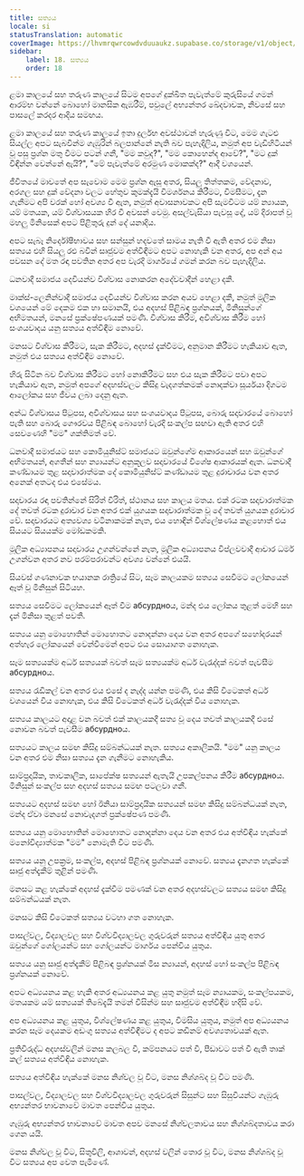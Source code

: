 ```yaml
---
title: සත්‍යය
locale: si
statusTranslation: automatic
coverImage: https://lhvmrqwrcowdvduuaukz.supabase.co/storage/v1/object/public/strapi-uploads/small_cover-educacion-fundamental.webp-2d51a7828a2b1309555be27f7e2a61a0.webp
sidebar:
    label: 18. සත්‍යය
    order: 18
---
```

ළමා කාලයේ සහ තරුණ කාලයේ සිටම අපගේ දුක්ඛිත පැවැත්මේ කුරුසියේ ගමන් ආරම්භ වන්නේ බොහෝ මානසික ඇඹරීම්, පවුලේ අභ්‍යන්තර ඛේදවාචක, නිවසේ සහ පාසලේ කරදර ආදිය සමඟය.

ළමා කාලයේ සහ තරුණ කාලයේ ඉතා දුර්ලභ අවස්ථාවන් හැරුණු විට, මෙම ගැටළු සියල්ල අපට සැබවින්ම ගැඹුරින් බලපාන්නේ නැති බව පැහැදිලිය, නමුත් අප වැඩිහිටියන් වූ පසු ප්‍රශ්න මතු වීමට පටන් ගනී, "මම කවුද?", "මම කොහෙන්ද ආවේ?", "මට දුක් විඳින්න වෙන්නේ ඇයි?", "මේ පැවැත්මේ අරමුණ මොකක්ද?" ආදී වශයෙන්.

ජීවිතයේ මාවතේ අප සැවොම මෙම ප්‍රශ්න ඇසූ අතර, සියලු තිත්තකම, වේදනාව, අරගල සහ දුක් වේදනා වලට හේතුව කුමක්දැයි විමර්ශනය කිරීමට, විමසීමට, දැන ගැනීමට අපි වරක් හෝ අවශ්‍ය වී ඇත, නමුත් අවාසනාවකට අපි සැමවිටම යම් න්‍යායක, යම් මතයක, යම් විශ්වාසයක හිර වී අවසන් වෙමු. අසල්වැසියා පැවසූ දේ, යම් දිරාපත් වූ මහලු මිනිසෙක් අපට පිළිතුරු දුන් දේ යනාදිය.

අපට සැබෑ නිර්දෝෂීභාවය සහ සන්සුන් හදවතේ සාමය නැති වී ඇති අතර එම නිසා සත්‍යය එහි සියලු රළු බවින් සෘජුවම අත්විඳීමට අපට නොහැකි වන අතර, අප අන් අය පවසන දේ මත රඳා පවතින අතර අප වැරදි මාර්ගයේ ගමන් කරන බව පැහැදිලිය.

ධනවාදී සමාජය දෙවියන්ව විශ්වාස නොකරන අදේවවාදීන් හෙළා දකී.

මාක්ස්-ලෙනින්වාදී සමාජය දෙවියන්ව විශ්වාස කරන අයව හෙළා දකී, නමුත් මූලික වශයෙන් මේ දෙකම එක හා සමානයි, එය අදහස් පිළිබඳ ප්‍රශ්නයක්, මිනිසුන්ගේ අභිමතයන්, මනසේ ප්‍රක්ෂේපණයක් පමණි. විශ්වාස කිරීම, අවිශ්වාස කිරීම හෝ සංශයවාදය යනු සත්‍යය අත්විඳීම නොවේ.

මනසට විශ්වාස කිරීමට, සැක කිරීමට, අදහස් දැක්වීමට, අනුමාන කිරීමට හැකියාව ඇත, නමුත් එය සත්‍යය අත්විඳීම නොවේ.

හිරු සිටින බව විශ්වාස කිරීමට හෝ නොකිරීමට සහ එය සැක කිරීමට පවා අපට හැකියාව ඇත, නමුත් අපගේ අදහස්වලට කිසිදු වැදගත්කමක් නොදක්වා සූර්යයා දිගටම ආලෝකය සහ ජීවය ලබා දෙනු ඇත.

අන්ධ විශ්වාසය පිටුපස, අවිශ්වාසය සහ සංශයවාදය පිටුපස, බොරු සදාචාරයේ බොහෝ පැති සහ බොරු ගෞරවය පිළිබඳ බොහෝ වැරදි සංකල්ප සඟවා ඇති අතර එහි සෙවණෙහි "මම" ශක්තිමත් වේ.

ධනවාදී සමාජයට සහ කොමියුනිස්ට් සමාජයට ඔවුන්ගේම ආකාරයෙන් සහ ඔවුන්ගේ අභිමතයන්, අගතීන් සහ න්‍යායන්ට අනුකූලව සදාචාරයේ විශේෂ ආකාරයක් ඇත. ධනවාදී කණ්ඩායම තුළ සදාචාරාත්මක දේ කොමියුනිස්ට් කණ්ඩායම තුළ දුරාචාරය වන අතර අනෙක් අතටද එය එසේමය.

සදාචාරය රඳා පවතින්නේ සිරිත් විරිත්, ස්ථානය සහ කාලය මතය. එක් රටක සදාචාරාත්මක දේ තවත් රටක දුරාචාර වන අතර එක් යුගයක සදාචාරාත්මක වූ දේ තවත් යුගයක දුරාචාර වේ. සදාචාරයට අත්‍යවශ්‍ය වටිනාකමක් නැත, එය හොඳින් විශ්ලේෂණය කළහොත් එය සියයට සියයක්ම මෝඩකමකි.

මූලික අධ්‍යාපනය සදාචාරය උගන්වන්නේ නැත, මූලික අධ්‍යාපනය විප්ලවවාදී ආචාර ධර්ම උගන්වන අතර නව පරම්පරාවන්ට අවශ්‍ය වන්නේ එයයි.

සියවස් ගණනාවක භයානක රාත්‍රියේ සිට, සෑම කාලයකම සත්‍යය සෙවීමට ලෝකයෙන් ඈත් වූ මිනිසුන් සිටියහ.

සත්‍යය සෙවීමට ලෝකයෙන් ඈත් වීම абсурдноය, මන්ද එය ලෝකය තුළත් මෙහි සහ දැන් මිනිසා තුළත් පවතී.

සත්‍යය යනු මොහොතින් මොහොතට නොදන්නා දෙය වන අතර අපගේ සහෝදරයන් අත්හැර ලෝකයෙන් වෙන්වීමෙන් අපට එය සොයාගත නොහැක.

සෑම සත්‍යයක්ම අර්ධ සත්‍යයක් බවත් සෑම සත්‍යයක්ම අර්ධ වැරැද්දක් බවත් පැවසීම абсурдноය.

සත්‍යය රැඩිකල් වන අතර එය එසේ ද නැද්ද යන්න පමණි, එය කිසි විටෙකත් අර්ධ වශයෙන් විය නොහැක, එය කිසි විටෙකත් අර්ධ වැරැද්දක් විය නොහැක.

සත්‍යය කාලයට අදාළ වන බවත් එක් කාලයකදී සත්‍ය වූ දෙය තවත් කාලයකදී එසේ නොවන බවත් පැවසීම абсурдноය.

සත්‍යයට කාලය සමඟ කිසිදු සම්බන්ධයක් නැත. සත්‍යය අකාලිකයි. "මම" යනු කාලය වන අතර එම නිසා සත්‍යය දැන ගැනීමට නොහැකිය.

සාම්ප්‍රදායික, තාවකාලික, සාපේක්ෂ සත්‍යයන් ඇතැයි උපකල්පනය කිරීම абсурдноය. මිනිසුන් සංකල්ප සහ අදහස් සත්‍යය සමඟ පටලවා ගනී.

සත්‍යයට අදහස් සමඟ හෝ ඊනියා සාම්ප්‍රදායික සත්‍යයන් සමඟ කිසිදු සම්බන්ධයක් නැත, මන්ද ඒවා මනසේ නොවැදගත් ප්‍රක්ෂේපණ පමණි.

සත්‍යය යනු මොහොතින් මොහොතට නොදන්නා දෙය වන අතර එය අත්විඳිය හැක්කේ මනෝවිද්‍යාත්මක "මම" නොමැති විට පමණි.

සත්‍යය යනු උපක්‍රම, සංකල්ප, අදහස් පිළිබඳ ප්‍රශ්නයක් නොවේ. සත්‍යය දැනගත හැක්කේ සෘජු අත්දැකීම් තුළින් පමණි.

මනසට කළ හැක්කේ අදහස් දැක්වීම පමණක් වන අතර අදහස්වලට සත්‍යය සමඟ කිසිදු සම්බන්ධයක් නැත.

මනසට කිසි විටෙකත් සත්‍යය වටහා ගත නොහැක.

පාසල්වල, විද්‍යාලවල සහ විශ්වවිද්‍යාලවල ගුරුවරුන් සත්‍යය අත්විඳිය යුතු අතර ඔවුන්ගේ ගෝලයන්ට සහ ගෝලයන්ට මාර්ගය පෙන්විය යුතුය.

සත්‍යය යනු සෘජු අත්දැකීම් පිළිබඳ ප්‍රශ්නයක් මිස න්‍යායන්, අදහස් හෝ සංකල්ප පිළිබඳ ප්‍රශ්නයක් නොවේ.

අපට අධ්‍යයනය කළ හැකි අතර අධ්‍යයනය කළ යුතු නමුත් සෑම න්‍යායකම, සංකල්පයකම, මතයකම යම් සත්‍යයක් තිබේදැයි තමන් විසින්ම සහ සෘජුවම අත්විඳීම හදිසි වේ.

අප අධ්‍යයනය කළ යුතුය, විශ්ලේෂණය කළ යුතුය, විමසිය යුතුය, නමුත් අප අධ්‍යයනය කරන සෑම දෙයකම අඩංගු සත්‍යය අත්විඳීමට ද අපට කඩිනම් අවශ්‍යතාවයක් ඇත.

ප්‍රතිවිරුද්ධ අදහස්වලින් මනස කලබල වී, කම්පනයට පත් වී, පීඩාවට පත් වී ඇති තාක් කල් සත්‍යය අත්විඳිය නොහැක.

සත්‍යය අත්විඳිය හැක්කේ මනස නිශ්චල වූ විට, මනස නිශ්ශබ්ද වූ විට පමණි.

පාසල්වල, විද්‍යාලවල සහ විශ්වවිද්‍යාලවල ගුරුවරුන් සිසුන්ට සහ සිසුවියන්ට ගැඹුරු අභ්‍යන්තර භාවනාවේ මාවත පෙන්විය යුතුය.

ගැඹුරු අභ්‍යන්තර භාවනාවේ මාවත අපව මනසේ නිශ්චලතාවය සහ නිශ්ශබ්දතාවය කරා ගෙන යයි.

මනස නිශ්චල වූ විට, සිතුවිලි, ආශාවන්, අදහස් වලින් තොර වූ විට, මනස නිශ්ශබ්ද වූ විට සත්‍යය අප වෙත පැමිණේ.

